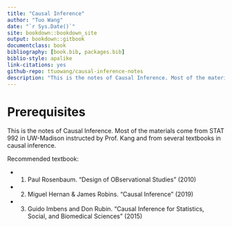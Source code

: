 ```yaml
--- 
title: "Causal Inference"
author: "Tuo Wang"
date: "`r Sys.Date()`"
site: bookdown::bookdown_site
output: bookdown::gitbook
documentclass: book
bibliography: [book.bib, packages.bib]
biblio-style: apalike
link-citations: yes
github-repo: ttuowang/causal-inference-notes
description: "This is the notes of Causal Inference. Most of the materials come from STAT 992 instructed by Prof. Kang and from several textbooks in causal inference"
---
```


# Prerequisites

This is the notes of Causal Inference. Most of the materials come from STAT 992 in UW-Madison instructed by Prof. Kang and from several textbooks in causal inference. 

Recommended textbook:

- 1. Paul Rosenbaum. "Design of OBservational Studies" (2010)
- 2. Miguel Hernan & James Robins. "Causal Inference" (2019)
- 3. Guido Imbens and Don Rubin. “Causal Inference for Statistics, Social, and Biomedical Sciences” (2015)

